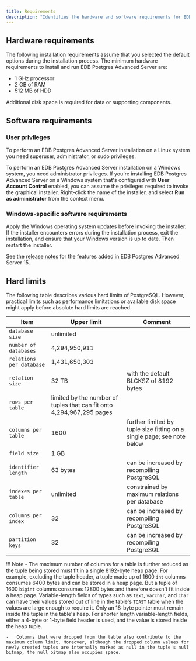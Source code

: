 ```yaml
---
title: Requirements
description: "Identifies the hardware and software requirements for EDB Postgres Advanced Server installations"
---
```



## Hardware requirements

The following installation requirements assume that you selected the default options during the installation process. The minimum hardware requirements to install and run EDB Postgres Advanced Server are:

-   1 GHz processor
-   2 GB of RAM
-   512 MB of HDD

Additional disk space is required for data or supporting components.

## Software requirements

### User privileges

To perform an EDB Postgres Advanced Server installation on a Linux system you need superuser, administrator, or sudo privileges.

To perform an EDB Postgres Advanced Server installation on a Windows system, you need administrator privileges. If you're installing EDB Postgres Advanced Server on a Windows system that's configured with **User Account Control** enabled, you can assume the privileges required to invoke the graphical installer. Right-click the name of the installer, and select **Run as administrator** from the context menu.

### Windows-specific software requirements

Apply the Windows operating system updates before invoking the installer. If the installer encounters errors during the installation process, exit the installation, and ensure that your Windows version is up to date. Then restart the installer.

See the [release notes](../../epas_rel_notes) for the features added in EDB Postgres Advanced Server 15.


## Hard limits

The following table describes various hard limits of PostgreSQL. However, practical limits such as performance limitations or available disk space might apply before absolute hard limits are reached.

| Item                     | Upper limit                                                           | Comment                                                                |
| ------------------------ | --------------------------------------------------------------------- | ---------------------------------------------------------------------- |
| `database size`          | unlimited                                                             |                                                                        |
| `number of databases`    | 4,294,950,911                                                         |                                                                        |
| `relations per database` | 1,431,650,303                                                         |                                                                        |
| `relation size`          | 32 TB                                                                 | with the default BLCKSZ of 8192 bytes                                  |
| `rows per table`         | limited by the number of tuples that can fit onto 4,294,967,295 pages |                                                                        |
| `columns per table`      | 1600                                                                  | further limited by tuple size fitting on a single page; see note below |
| `field size`             | 1 GB                                                                  |                                                                        |
| `identifier length`      | 63 bytes                                                              | can be increased by recompiling PostgreSQL                             |
| `indexes per table`      | unlimited                                                             | constrained by maximum relations per database                          |
| `columns per index`      | 32                                                                    | can be increased by recompiling PostgreSQL                             |
| `partition keys`         | 32                                                                    | can be increased by recompiling PostgreSQL                             |

!!! Note
    -   The maximum number of columns for a table is further reduced as the tuple being stored must fit in a single 8192-byte heap page. For example, excluding the tuple header, a tuple made up of 1600 `int` columns consumes 6400 bytes and can be stored in a heap page. But a tuple of 1600 `bigint` columns consumes 12800 bytes and therefore doesn't fit inside a heap page. Variable-length fields of types such as `text`, `varchar`, and `char` can have their values stored out of line in the table's `TOAST` table when the values are large enough to require it. Only an 18-byte pointer must remain inside the tuple in the table's heap. For shorter length variable-length fields, either a 4-byte or 1-byte field header is used, and the value is stored inside the heap tuple.

    -   Columns that were dropped from the table also contribute to the maximum column limit. Moreover, although the dropped column values for newly created tuples are internally marked as null in the tuple's null bitmap, the null bitmap also occupies space.
